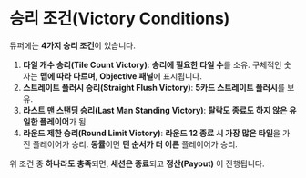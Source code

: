 # 승리 조건(Victory Conditions)

듀퍼에는 **4가지 승리 조건**이 있습니다.

1. **타일 개수 승리(Tile Count Victory)**: **승리에 필요한 타일 수**를 소유. 구체적인 숫자는 **맵에 따라 다르며**, **Objective 패널**에 표시됩니다.
2. **스트레이트 플러시 승리(Straight Flush Victory)**: **5카드 스트레이트 플러시**를 보유.
3. **라스트 맨 스탠딩 승리(Last Man Standing Victory)**: **탈락도 종료도 하지 않은 유일한 플레이어**가 됨.
4. **라운드 제한 승리(Round Limit Victory)**: **라운드 12 종료 시 가장 많은 타일**을 가진 플레이어가 승리. **동률**이면 **턴 순서가 더 이른** 플레이어가 승리.

위 조건 중 **하나라도 충족**되면, **세션은 종료**되고 **정산(Payout)** 이 진행됩니다.